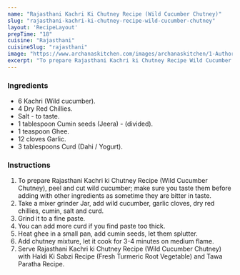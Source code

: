 ---
name: "Rajasthani Kachri Ki Chutney Recipe (Wild Cucumber Chutney)"
slug: "rajasthani-kachri-ki-chutney-recipe-wild-cucumber-chutney"
layout: 'RecipeLayout'
prepTime: "18"
cuisine: "Rajasthani"
cuisineSlug: "rajasthani"
image: "https://www.archanaskitchen.com/images/archanaskitchen/1-Author/pooja/kachri_ki_chutney_recipe_new.jpg"
excerpt: "To prepare Rajasthani Kachri ki Chutney Recipe Wild Cucumber Chutney, peel and cut wild cucumber; make sure you taste them before adding with other ingredients as sometime they are bitter in taste"
---

### Ingredients

- 6 Kachri (Wild cucumber).
- 4 Dry Red Chillies.
- Salt - to taste.
- 1 tablespoon Cumin seeds (Jeera) - (divided).
- 1 teaspoon Ghee.
- 12 cloves Garlic.
- 3 tablespoons Curd (Dahi / Yogurt).

### Instructions

1. To prepare Rajasthani Kachri ki Chutney Recipe (Wild Cucumber Chutney), peel and cut wild cucumber; make sure you taste them before adding with other ingredients as sometime they are bitter in taste.
1. Take a mixer grinder Jar, add wild cucumber, garlic cloves, dry red chillies, cumin, salt and curd.
1. Grind it to a fine paste.
1. You can add more curd if you find paste too thick.
1. Heat ghee in a small pan, add cumin seeds, let them splutter.
1. Add chutney mixture, let it cook for 3-4 minutes on medium flame.
1. Serve Rajasthani Kachri ki Chutney Recipe (Wild Cucumber Chutney) with Haldi Ki Sabzi Recipe (Fresh Turmeric Root Vegetable) and Tawa Paratha Recipe.
